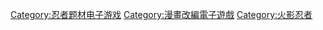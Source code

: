 {{DEFAULTSORT:Naruto}}
[[Category:忍者题材电子游戏|Category:忍者题材电子游戏]]
[[Category:漫畫改編電子遊戲|Category:漫畫改編電子遊戲]]
[[Category:火影忍者|Category:火影忍者]]